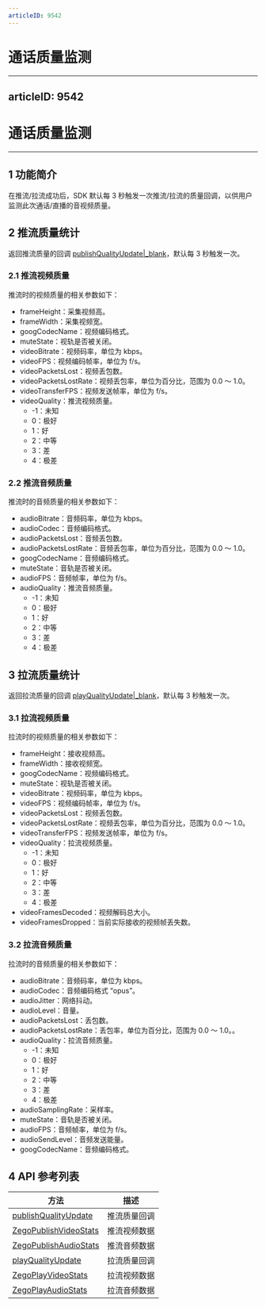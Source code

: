 ```yaml
---
articleID: 9542
---
```

# 通话质量监测
---
articleID: 9542
---
# 通话质量监测

- - - 

## 1 功能简介

在推流/拉流成功后，SDK 默认每 3 秒触发一次推流/拉流的质量回调，以供用户监测此次通话/直播的音视频质量。

## 2 推流质量统计

<div class="mk-hint">

返回推流质量的回调 [publishQualityUpdate|_blank](@publishQualityUpdate)，默认每 3 秒触发一次。
</div>

### 2.1 推流视频质量

推流时的视频质量的相关参数如下：

- frameHeight：采集视频高。
- frameWidth：采集视频宽。
- googCodecName：视频编码格式。
- muteState：视轨是否被关闭。
- videoBitrate：视频码率，单位为 kbps。
- videoFPS：视频编码帧率，单位为 f/s。
- videoPacketsLost：视频丢包数。
- videoPacketsLostRate：视频丢包率，单位为百分比，范围为 0.0 ～ 1.0。
- videoTransferFPS：视频发送帧率，单位为 f/s。
- videoQuality：推流视频质量。
  - -1：未知
  - 0：极好
  - 1：好
  - 2：中等
  - 3：差
  - 4：极差


### 2.2 推流音频质量

推流时的音频质量的相关参数如下：

- audioBitrate：音频码率，单位为 kbps。
- audioCodec：音频编码格式。
- audioPacketsLost：音频丢包数。
- audioPacketsLostRate：音频丢包率，单位为百分比，范围为 0.0 ～ 1.0。
- googCodecName：音频编码格式。
- muteState：音轨是否被关闭。
- audioFPS：音频帧率，单位为 f/s。
- audioQuality：推流音频质量。
  - -1：未知
  - 0：极好
  - 1：好
  - 2：中等
  - 3：差
  - 4：极差



## 3 拉流质量统计

<div class="mk-hint">

返回拉流质量的回调 [playQualityUpdate|_blank](@playQualityUpdate)，默认每 3 秒触发一次。 
</div>


### 3.1 拉流视频质量

拉流时的视频质量的相关参数如下：

- frameHeight：接收视频高。
- frameWidth：接收视频宽。
- googCodecName：视频编码格式。
- muteState：视轨是否被关闭。
- videoBitrate：视频码率，单位为 kbps。
- videoFPS：视频编码帧率，单位为 f/s。
- videoPacketsLost：视频丢包数。
- videoPacketsLostRate：视频丢包率，单位为百分比，范围为 0.0 ～ 1.0。
- videoTransferFPS：视频发送帧率，单位为 f/s。
- videoQuality：拉流视频质量。
  - -1：未知
  - 0：极好
  - 1：好
  - 2：中等
  - 3：差
  - 4：极差
- videoFramesDecoded：视频解码总大小。
- videoFramesDropped：当前实际接收的视频帧丢失数。


### 3.2 拉流音频质量

拉流时的音频质量的相关参数如下：

- audioBitrate：音频码率，单位为 kbps。
- audioCodec：音频编码格式 “opus”。
- audioJitter：网络抖动。
- audioLevel：音量。
- audioPacketsLost：丢包数。
- audioPacketsLostRate：丢包率，单位为百分比，范围为 0.0 ～ 1.0。。
- audioQuality：拉流音频质量。
  - -1：未知
  - 0：极好
  - 1：好
  - 2：中等
  - 3：差
  - 4：极差
- audioSamplingRate：采样率。
- muteState：音轨是否被关闭。
- audioFPS：音频帧率，单位为 f/s。
- audioSendLevel：音频发送能量。
- googCodecName：音频编码格式。


## 4 API 参考列表

| 方法 | 描述 |
|-------|--------|
| [publishQualityUpdate](@publishQualityUpdate) | 推流质量回调 |
| [ZegoPublishVideoStats](@-ZegoPublishVideoStats) | 推流视频数据 |
| [ZegoPublishAudioStats](@-ZegoPublishAudioStats) | 推流音频数据 |
| [playQualityUpdate](@playQualityUpdate) | 拉流质量回调 |
| [ZegoPlayVideoStats](@-ZegoPlayVideoStats) | 拉流视频数据 |
| [ZegoPlayAudioStats](@-ZegoPlayAudioStats) | 拉流音频数据 |
